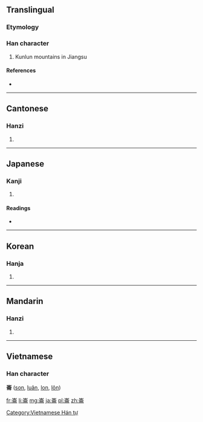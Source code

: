 {{also|崙}}
==Translingual==

===Etymology===
{{Han compound|山|侖|c1=s|c2=p|t1=mountain|ls=psc}}

===Han character===
{{Han char|rn=46|rad=山|as=08|sn=11|four=2222<sub>7</sub>|canj=山人一月 (UOMB)}}

# Kunlun mountains in Jiangsu

====References====
* {{Han ref|kx=0314.120|dkj=08183|dj=0615.030|hdz=10781.060|uh=5D19|ud=23833|bh=B15B|bd=45403}}

----

==Cantonese==

===Hanzi===
{{yue-hanzi|jyut=|y=leun4}}

# {{defn|lang=yue|sort=山08}}

----

==Japanese==

===Kanji===
{{ja-kanji|grade=|rs=山08}}

# {{defn|lang=ja|sort=山08}}

====Readings====
* {{ja-readings|on=[[ろん]] (ron), [[りん]] (rin)|kun=}}

----

==Korean==

===Hanja===
{{ko-hanja|hangeul=륜|rv=ryun|mr=ryun}}

# {{defn|lang=ko|sort=山08}}

----

==Mandarin==

===Hanzi===
{{cmn-hanzi|pin=[[lún]] ([[lun2]])|wg=lun<sup>2</sup>}}
#{{defn|lang=cmn|sort=山08}}

----

==Vietnamese==
===Han character===
'''崙''' ([[son]], [[luân]], [[lon]], [[lôn]])

[[Category:Vietnamese Hán tự]]

[[fr:崙]]
[[li:崙]]
[[mg:崙]]
[[ja:崙]]
[[pl:崙]]
[[zh:崙]]